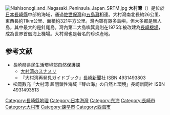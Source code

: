 [[File:Nishisonogi_and_Nagasaki_Peninsula_Japan_SRTM.jpg|thumb]]
'''大村灣'''（{{jpn|j=大村湾|hg=おおむらわん|rm=Ōmura wan|f=y}}）是位於[[日本|日本]][[長崎縣|長崎縣]]中部的海域，通過[[佐世保灣|佐世保灣]]和[[五島灘|五島灘]]相連。大村灣南北長約26公里、東西長約11km公里、面積約321平方公里。灣內雖有眾多島嶼，但大多都是無人島，其中最大的是針尾島。灣內第二大島嶼箕島則在1975年被改建為[[長崎機場|長崎機場]]，成為世界首個海上機場。大村灣也是著名的珍珠產地。

==参考文献==
*長崎県県民生活環境部自然保護課
**[https://web.archive.org/web/20130312012111/http://www.pref.nagasaki.jp/sizen/4sunameri/ 大村湾のスナメリ]
**『大村湾再発見ガイドブック』[[長崎新聞|長崎新聞]]社 ISBN 4931493803
*松岡數充「大村湾 超閉鎖性海域『琴の海』の自然と環境」長崎新聞社 ISBN 4931493513

{{Coor title dms|32|58|0|N|129|52|0|E|region:JP_type:waterbody_scale:250000}}
[[Category:長崎縣地理|Category:長崎縣地理]]
[[Category:日本海灣|Category:日本海灣]]
[[Category:东海|Category:东海]]
[[Category:長崎市|Category:長崎市]]
[[Category:大村市|Category:大村市]]
[[Category:諫早市|Category:諫早市]]
[[Category:西海市|Category:西海市]]